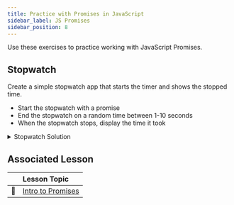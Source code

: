```yaml
---
title: Practice with Promises in JavaScript
sidebar_label: JS Promises
sidebar_position: 8
---
```


Use these exercises to practice working with JavaScript Promises.

## Stopwatch

Create a simple stopwatch app that starts the timer and shows the stopped time.

- Start the stopwatch with a promise
- End the stopwatch on a random time between 1-10 seconds
- When the stopwatch stops, display the time it took

<details>
<summary>Stopwatch Solution</summary>
```js
function getRandom(max) {
    return Math.floor(Math.random() * Math.floor(max))
}

function stopwatch() {
    // Start the stopwatch with a promise
    return new Promise(function(resolve, reject) {
        // End the stopwatch on a random time between 1-10 seconds
        const maxTime = getRandom(10);
        console.log("Max time is:", maxTime);
        let time = 0;
        let interval = setInterval(() => {
            time++;
            // Show the current time..
            console.log(time);
            if (time >= maxTime) {
                // Resolve the promise when the time hits the max
                resolve(time);
                clearInterval(interval);
            }
        }, 1000);
    });
}

stopwatch().then(function (time) {
    // When the stopwatch stops, display the time it took
    console.log('Time is up! ' + time + " seconds have passed!")
})

```
</details>

## The Tortoise and the Hare

Create two animals (a tortoise and a hare) that race each other.

- Start each animals with a separate promise
- End each promise on a random time between 1-10 seconds
- Display the winner (or determine if it's a tie)
- Display the total time it took for each animal

<details>
<summary>Tortoise and the Hare Solution</summary>
```js
// Off to the races!
function race(animal) {
    // Build the random time in the scope of this function
    // This insures that we get a new random length each time this is run
    console.log(`${animal} has started the race!`);
    const between1and10secs = Math.floor(Math.random() * 10 + 1);
    // We want to return a promise...
    return new Promise((resolve) => {
        // ...that will resolve between 1-10 seconds
        setTimeout(
            () =>
                resolve(
                    `${animal} finished in ${between1and10secs} seconds`
                ),
            // multiply teh random value by 1000
            // because setTimeout() uses milliseconds
            between1and10secs * 1000
        );
    });
}

const tortoisePromise = race('Tortoise');
const harePromise = race('Hare');

Promise.race([tortoisePromise, harePromise])
    .then((winner) => {
        // the `winner` variable is assigned to whichever promise finishes first...
        // it's the value that is returned via onfullfilled
        // ...so we can tell the user who won.
        console.log(`Winner: ${winner}\n`);
    })
    .catch((error) => {
        // Just in case something busted, let's log it
        console.error(`Error: ${error}`);
    })
    .finally(() => {
        // Once all the promises are done, we return the times
        Promise.all([tortoisePromise, harePromise]).then(
            ([tortoiseResult, hareResult]) => {
                console.log(tortoiseResult);
                console.log(hareResult);
            }
        );
    });
```
</details>

## Associated Lesson

|        | Lesson Topic |
|--------|:------------------------|
| :memo: |[Intro to Promises](/docs/lessons/building-interactive-uis/intro-to-promises/)|

